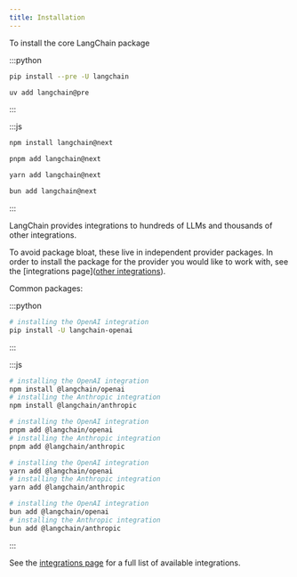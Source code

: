```yaml
---
title: Installation
---
```



<AlphaCallout />

To install the core LangChain package

:::python
<CodeGroup>
```bash pip
pip install --pre -U langchain
```

```bash uv
uv add langchain@pre
```
</CodeGroup>
:::

:::js
<CodeGroup>
```bash npm
npm install langchain@next
```

```bash pnpm
pnpm add langchain@next
```

```bash yarn
yarn add langchain@next
```

```bash bun
bun add langchain@next
```
</CodeGroup>
:::

LangChain provides integrations to hundreds of LLMs and thousands of other integrations.

To avoid package bloat, these live in independent provider packages. In order to
install the package for the provider you would like to work with, see the [integrations page]([other integrations](/oss/integrations/providers)).

Common packages:

:::python
```bash
# installing the OpenAI integration
pip install -U langchain-openai
```
:::

:::js
<CodeGroup>
```bash npm
# installing the OpenAI integration
npm install @langchain/openai
# installing the Anthropic integration
npm install @langchain/anthropic
```

```bash pnpm
# installing the OpenAI integration
pnpm add @langchain/openai
# installing the Anthropic integration
pnpm add @langchain/anthropic
```

```bash yarn
# installing the OpenAI integration
yarn add @langchain/openai
# installing the Anthropic integration
yarn add @langchain/anthropic
```

```bash bun
# installing the OpenAI integration
bun add @langchain/openai
# installing the Anthropic integration
bun add @langchain/anthropic
```
</CodeGroup>
:::

See the [integrations page](/oss/js-integrations) for a full list of available integrations.
